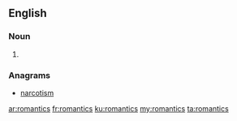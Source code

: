 ==English==

===Noun===
{{head|en|plural}}

# {{plural of|romantic|lang=en}}

===Anagrams===
* [[narcotism#English|narcotism]]

[[ar:romantics]]
[[fr:romantics]]
[[ku:romantics]]
[[my:romantics]]
[[ta:romantics]]